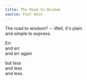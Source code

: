 ```yaml
---
title: The Road to Wisdom
source: Piet Hein
---
```


The road to wisdom? -- Well, it's plain  
and simple to express:

Err  
and err  
and err again  

but less  
and less  
and less.
